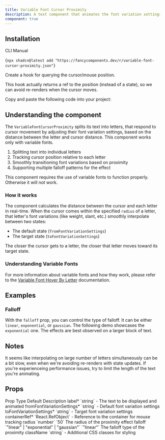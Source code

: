 ```yaml
---
title: Variable Font Cursor Proximity
description: A text component that animates the font variation settings of letters based on the cursor proximity. Works only with variable fonts.
component: true
---
```


<ComponentPreview name="variable-font-cursor-proximity-demo" />

## Installation 

<Tabs defaultValue="cli">

<TabsList>
  <TabsTrigger value="cli">CLI</TabsTrigger>
  <TabsTrigger value="manual">Manual</TabsTrigger>
</TabsList>
<TabsContent value="cli">

<CodeBlockWrapper language="bash">{`npx shadcn@latest add "https://fancycomponents.dev/r/variable-font-cursor-proximity.json"`}</CodeBlockWrapper>

</TabsContent>

<TabsContent value="manual">

<Steps>

<Step>Create a hook for querying the cursor/mouse position.</Step>

This hook actually returns a ref to the position (instead of a state), so we can avoid re-renders when the cursor moves.

<ComponentSource name="use-mouse-position-ref" />

<Step>Copy and paste the following code into your project:</Step>

<ComponentSource name="variable-font-cursor-proximity" />

</Steps>

</TabsContent>
</Tabs>

## Understanding the component

The `VariableFontCursorProximity` splits its text into letters, that respond to cursor movement by adjusting their font variation settings, based on the distance between the letter and cursor distance. This component works only with variable fonts.

1. Splitting text into individual letters
2. Tracking cursor position relative to each letter
3. Smoothly transitioning font variations based on proximity
4. Supporting multiple falloff patterns for the effect

This component requires the use of variable fonts to function properly. Otherwise it will not work.

### How it works

The component calculates the distance between the cursor and each letter in real-time. When the cursor comes within the specified `radius` of a letter, that letter's font variations (like weight, slant, etc.) smoothly interpolate between two states:

- The default state (`fromFontVariationSettings`)
- The target state (`toFontVariationSettings`)

The closer the cursor gets to a letter, the closer that letter moves toward its target state.

### Understanding Variable Fonts

For more information about variable fonts and how they work, please refer to the [Variable Font Hover By Letter](/docs/components/text/variable-font-hover-by-letter#understanding-variable-fonts) documentation.

## Examples

### Falloff

With the `falloff` prop, you can control the type of falloff. It can be either `linear`, `exponential`, or `gaussian`. The following demo showcases the `exponential` one. The effects are best observed on a larger block of text.

<ComponentPreview name="variable-font-cursor-proximity-falloff-demo" />

## Notes

It seems like interpolating on large number of letters simultaneously can be a bit slow, even when we're avoiding re-renders with state updates. If you're experienceing performance issues, try to limit the length of the text you're animating.

## Props

<Table>
  <TableHeader>
    <TableRow>
      <TableHead>Prop</TableHead>
      <TableHead>Type</TableHead>
      <TableHead>Default</TableHead>
      <TableHead>Description</TableHead>
    </TableRow>
  </TableHeader>
  <TableBody>
    <TableRow>
      <TableCell>label<span className="text-red-500">*</span></TableCell>
      <TableCell>`string`</TableCell>
      <TableCell>-</TableCell>
      <TableCell>The text to be displayed and animated</TableCell>
    </TableRow>
    <TableRow>
      <TableCell>fromFontVariationSettings<span className="text-red-500">*</span></TableCell>
      <TableCell>`string`</TableCell>
      <TableCell>-</TableCell>
      <TableCell>Default font variation settings</TableCell>
    </TableRow>
    <TableRow>
      <TableCell>toFontVariationSettings<span className="text-red-500">*</span></TableCell>
      <TableCell>`string`</TableCell>
      <TableCell>-</TableCell>
      <TableCell>Target font variation settings</TableCell>
    </TableRow>
    <TableRow>
      <TableCell>containerRef<span className="text-red-500">*</span></TableCell>
      <TableCell>`React.RefObject<HTMLElement>`</TableCell>
      <TableCell>-</TableCell>
      <TableCell>Reference to the container for mouse tracking</TableCell>
    </TableRow>
    <TableRow>
      <TableCell>radius</TableCell>
      <TableCell>`number`</TableCell>
      <TableCell>`50`</TableCell>
      <TableCell>The radius of the proximity effect</TableCell>
    </TableRow>
    <TableRow>
      <TableCell>falloff</TableCell>
      <TableCell>`"linear" | "exponential" | "gaussian"`</TableCell>
      <TableCell>`"linear"`</TableCell>
      <TableCell>The falloff type of the proximity</TableCell>
    </TableRow>
    <TableRow>
      <TableCell>className</TableCell>
      <TableCell>`string`</TableCell>
      <TableCell>-</TableCell>
      <TableCell>Additional CSS classes for styling</TableCell>
    </TableRow>
  </TableBody>
</Table>

